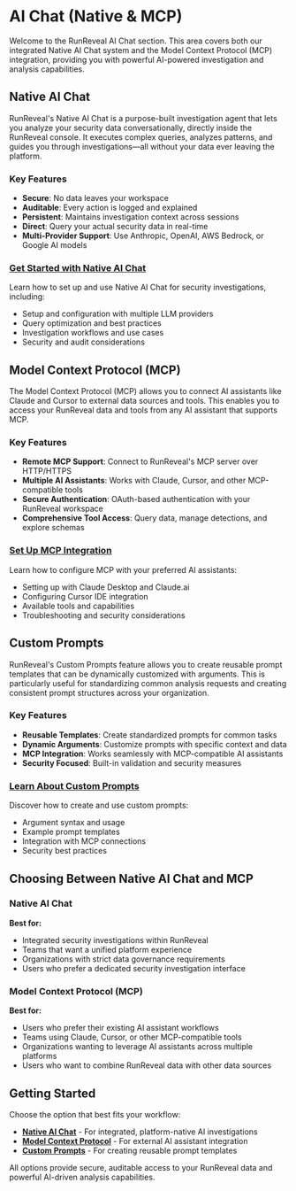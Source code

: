# AI Chat (Native & MCP)

Welcome to the RunReveal AI Chat section. This area covers both our integrated Native AI Chat system and the Model Context Protocol (MCP) integration, providing you with powerful AI-powered investigation and analysis capabilities.

## Native AI Chat

RunReveal's Native AI Chat is a purpose-built investigation agent that lets you analyze your security data conversationally, directly inside the RunReveal console. It executes complex queries, analyzes patterns, and guides you through investigations—all without your data ever leaving the platform.

### Key Features
- **Secure**: No data leaves your workspace
- **Auditable**: Every action is logged and explained
- **Persistent**: Maintains investigation context across sessions
- **Direct**: Query your actual security data in real-time
- **Multi-Provider Support**: Use Anthropic, OpenAI, AWS Bedrock, or Google AI models

### [Get Started with Native AI Chat](./ai-chat/native-ai-chat)

Learn how to set up and use Native AI Chat for security investigations, including:
- Setup and configuration with multiple LLM providers
- Query optimization and best practices
- Investigation workflows and use cases
- Security and audit considerations

## Model Context Protocol (MCP)

The Model Context Protocol (MCP) allows you to connect AI assistants like Claude and Cursor to external data sources and tools. This enables you to access your RunReveal data and tools from any AI assistant that supports MCP.

### Key Features
- **Remote MCP Support**: Connect to RunReveal's MCP server over HTTP/HTTPS
- **Multiple AI Assistants**: Works with Claude, Cursor, and other MCP-compatible tools
- **Secure Authentication**: OAuth-based authentication with your RunReveal workspace
- **Comprehensive Tool Access**: Query data, manage detections, and explore schemas

### [Set Up MCP Integration](./ai-chat/model-context-protocol)

Learn how to configure MCP with your preferred AI assistants:
- Setting up with Claude Desktop and Claude.ai
- Configuring Cursor IDE integration
- Available tools and capabilities
- Troubleshooting and security considerations

## Custom Prompts

RunReveal's Custom Prompts feature allows you to create reusable prompt templates that can be dynamically customized with arguments. This is particularly useful for standardizing common analysis requests and creating consistent prompt structures across your organization.

### Key Features
- **Reusable Templates**: Create standardized prompts for common tasks
- **Dynamic Arguments**: Customize prompts with specific context and data
- **MCP Integration**: Works seamlessly with MCP-compatible AI assistants
- **Security Focused**: Built-in validation and security measures

### [Learn About Custom Prompts](./ai-chat/custom-prompts)

Discover how to create and use custom prompts:
- Argument syntax and usage
- Example prompt templates
- Integration with MCP connections
- Security best practices

## Choosing Between Native AI Chat and MCP

### Native AI Chat
**Best for:**
- Integrated security investigations within RunReveal
- Teams that want a unified platform experience
- Organizations with strict data governance requirements
- Users who prefer a dedicated security investigation interface

### Model Context Protocol (MCP)
**Best for:**
- Users who prefer their existing AI assistant workflows
- Teams using Claude, Cursor, or other MCP-compatible tools
- Organizations wanting to leverage AI assistants across multiple platforms
- Users who want to combine RunReveal data with other data sources

## Getting Started

Choose the option that best fits your workflow:

- **[Native AI Chat](./ai-chat/native-ai-chat)** - For integrated, platform-native AI investigations
- **[Model Context Protocol](./ai-chat/model-context-protocol)** - For external AI assistant integration
- **[Custom Prompts](./ai-chat/custom-prompts)** - For creating reusable prompt templates

All options provide secure, auditable access to your RunReveal data and powerful AI-driven analysis capabilities. 